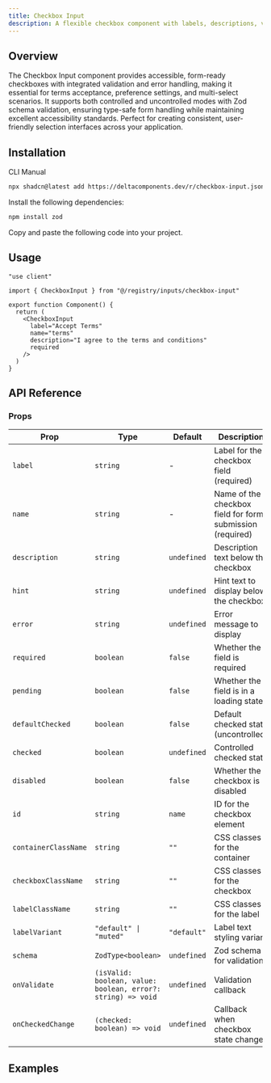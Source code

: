 ```yaml
---
title: Checkbox Input
description: A flexible checkbox component with labels, descriptions, validation, and Zod integration for forms.
---
```


<ComponentPreview name="checkbox-input-demo" />

## Overview

The Checkbox Input component provides accessible, form-ready checkboxes with integrated validation and error handling, making it essential for terms acceptance, preference settings, and multi-select scenarios. It supports both controlled and uncontrolled modes with Zod schema validation, ensuring type-safe form handling while maintaining excellent accessibility standards. Perfect for creating consistent, user-friendly selection interfaces across your application.

## Installation

<Tabs defaultValue="cli">

<TabsList>
  <TabsTrigger value="cli">CLI</TabsTrigger>
  <TabsTrigger value="manual">Manual</TabsTrigger>
</TabsList>

<TabsContent value="cli">

```bash
npx shadcn@latest add https://deltacomponents.dev/r/checkbox-input.json
```

</TabsContent>

<TabsContent value="manual">

<Steps>

<Step>Install the following dependencies:</Step>

```bash
npm install zod
```

<Step>Copy and paste the following code into your project.</Step>

<ComponentSource name="checkbox-input" />

</Steps>

</TabsContent>

</Tabs>

## Usage

```tsx
"use client"

import { CheckboxInput } from "@/registry/inputs/checkbox-input"

export function Component() {
  return (
    <CheckboxInput
      label="Accept Terms"
      name="terms"
      description="I agree to the terms and conditions"
      required
    />
  )
}
```

## API Reference

### Props

<div className="overflow-x-auto">

| Prop                 | Type                                                         | Default     | Description                                               |
| -------------------- | ------------------------------------------------------------ | ----------- | --------------------------------------------------------- |
| `label`              | `string`                                                     | -           | Label for the checkbox field (required)                   |
| `name`               | `string`                                                     | -           | Name of the checkbox field for form submission (required) |
| `description`        | `string`                                                     | `undefined` | Description text below the checkbox                       |
| `hint`               | `string`                                                     | `undefined` | Hint text to display below the checkbox                   |
| `error`              | `string`                                                     | `undefined` | Error message to display                                  |
| `required`           | `boolean`                                                    | `false`     | Whether the field is required                             |
| `pending`            | `boolean`                                                    | `false`     | Whether the field is in a loading state                   |
| `defaultChecked`     | `boolean`                                                    | `false`     | Default checked state (uncontrolled)                      |
| `checked`            | `boolean`                                                    | `undefined` | Controlled checked state                                  |
| `disabled`           | `boolean`                                                    | `false`     | Whether the checkbox is disabled                          |
| `id`                 | `string`                                                     | `name`      | ID for the checkbox element                               |
| `containerClassName` | `string`                                                     | `""`        | CSS classes for the container                             |
| `checkboxClassName`  | `string`                                                     | `""`        | CSS classes for the checkbox                              |
| `labelClassName`     | `string`                                                     | `""`        | CSS classes for the label                                 |
| `labelVariant`       | `"default" \| "muted"`                                       | `"default"` | Label text styling variant                                |
| `schema`             | `ZodType<boolean>`                                           | `undefined` | Zod schema for validation                                 |
| `onValidate`         | `(isValid: boolean, value: boolean, error?: string) => void` | `undefined` | Validation callback                                       |
| `onCheckedChange`    | `(checked: boolean) => void`                                 | `undefined` | Callback when checkbox state changes                      |

</div>

## Examples
